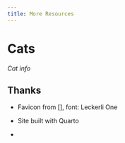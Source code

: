 ```yaml
---
title: More Resources
---
```


# Cats

_Cat info_

## Thanks

- Favicon from [], font: Leckerli One

- Site built with Quarto

- 
